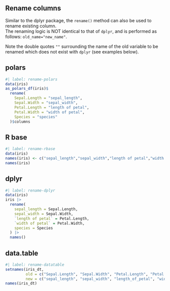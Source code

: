 ## Rename columns

Similar to the dplyr package, the `rename()` method can also be used to rename existing column.  
The renaming logic is NOT identical to that of `dplyr`, and is performed as follows: `old_name="new_name"`.

::: {.callout-note}
Note the double quotes `""` surrounding the name of the old variable to be renamed which does not exist with `dplyr` (see examples below).
:::

::: {.panel-tabset}
## polars

```r
#| label: rename-polars
data(iris)
as_polars_df(iris)$
  rename(
    Sepal.Length = "sepal_length", 
    Sepal.Width = "sepal_width",
    Petal.Length = "length of petal",
    Petal.Width = "width of petal",
    Species = "species"
  )$columns
```

## R base

```r
#| label: rename-rbase
data(iris)
names(iris) <- c("sepal_length","sepal_width","length of petal","width of petal","species")
names(iris)
```

## dplyr

```r
#| label: rename-dplyr
data(iris)
iris |>
  rename(
    sepal_length = Sepal.Length, 
    sepal_width = Sepal.Width,
    `length of petal` = Petal.Length,
    `width of petal` = Petal.Width,
    species = Species
  ) |>
  names()
```

## data.table

```r
#| label: rename-datatable
setnames(iris_dt, 
         old = c("Sepal.Length", "Sepal.Width", "Petal.Length", "Petal.Width", "Species"),
         new = c("sepal_length", "sepal_width", "length_of_petal", "width_of_petal", "species"))
names(iris_dt)
```
:::
